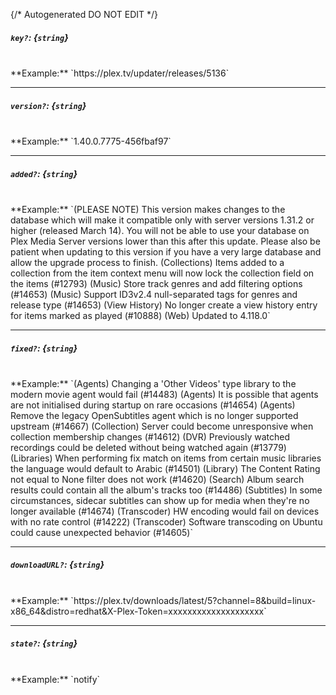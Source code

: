 {/* Autogenerated DO NOT EDIT  */}
##### `key?`: *{`string`}*
<br/>
**Example:** `https://plex.tv/updater/releases/5136`

---
##### `version?`: *{`string`}*
<br/>
**Example:** `1.40.0.7775-456fbaf97`

---
##### `added?`: *{`string`}*
<br/>
**Example:** `(PLEASE NOTE) This version makes changes to the database which will make it compatible only with server versions 1.31.2 or higher (released March 14). You will not be able to use your database on Plex Media Server versions lower than this after this update. Please also be patient when updating to this version if you have a very large database and allow the upgrade process to finish.
(Collections) Items added to a collection from the item context menu will now lock the collection field on the items (#12793)
(Music) Store track genres and add filtering options (#14653)
(Music) Support ID3v2.4 null-separated tags for genres and release type (#14653)
(View History) No longer create a view history entry for items marked as played (#10888)
(Web) Updated to 4.118.0`

---
##### `fixed?`: *{`string`}*
<br/>
**Example:** `(Agents) Changing a 'Other Videos' type library to the modern movie agent would fail (#14483)
(Agents) It is possible that agents are not initialised during startup on rare occasions (#14654)
(Agents) Remove the legacy OpenSubtitles agent which is no longer supported upstream (#14667)
(Collection) Server could become unresponsive when collection membership changes (#14612)
(DVR) Previously watched recordings could be deleted without being watched again (#13779)
(Libraries) When performing fix match on items from certain music libraries the language would default to Arabic (#14501)
(Library) The Content Rating not equal to None filter does not work (#14620)
(Search) Album search results could contain all the album's tracks too (#14486)
(Subtitles) In some circumstances, sidecar subtitles can show up for media when they're no longer available (#14674)
(Transcoder) HW encoding would fail on devices with no rate control (#14222)
(Transcoder) Software transcoding on Ubuntu could cause unexpected behavior (#14605)`

---
##### `downloadURL?`: *{`string`}*
<br/>
**Example:** `https://plex.tv/downloads/latest/5?channel=8&build=linux-x86_64&distro=redhat&X-Plex-Token=xxxxxxxxxxxxxxxxxxxx`

---
##### `state?`: *{`string`}*
<br/>
**Example:** `notify`


